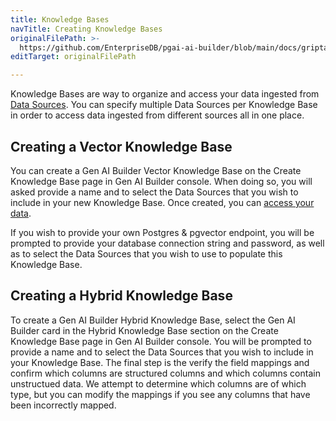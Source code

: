 ```yaml
---
title: Knowledge Bases
navTitle: Creating Knowledge Bases
originalFilePath: >-
  https://github.com/EnterpriseDB/pgai-ai-builder/blob/main/docs/griptape-cloud/knowledge-bases/create-knowledge-base.md
editTarget: originalFilePath

---
```


Knowledge Bases are way to organize and access your data ingested from [Data Sources](../data-sources/create-data-source.mdx). You can specify multiple Data Sources per Knowledge Base in order to access data ingested from different sources all in one place.

## Creating a Vector Knowledge Base

You can create a Gen AI Builder Vector Knowledge Base on the Create Knowledge Base page in Gen AI Builder console. When doing so, you will asked provide a name and to select the Data Sources that you wish to include in your new Knowledge Base. Once created, you can [access your data](accessing-data.mdx).

If you wish to provide your own Postgres & pgvector endpoint, you will be prompted to provide your database connection string and password, as well as to select the Data Sources that you wish to use to populate this Knowledge Base.

## Creating a Hybrid Knowledge Base

To create a Gen AI Builder Hybrid Knowledge Base, select the Gen AI Builder card in the Hybrid Knowledge Base section on the Create Knowledge Base page in Gen AI Builder console. You will be prompted to provide a name and to select the Data Sources that you wish to include in your Knowledge Base. The final step is the verify the field mappings and confirm which columns are structured columns and which columns contain unstructued data. We attempt to determine which columns are of which type, but you can modify the mappings if you see any columns that have been incorrectly mapped.
